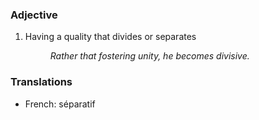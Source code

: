 ===Adjective===
# Having a quality that divides or separates
#: ''Rather that fostering unity, he becomes divisive.''

===Translations===
* French: séparatif